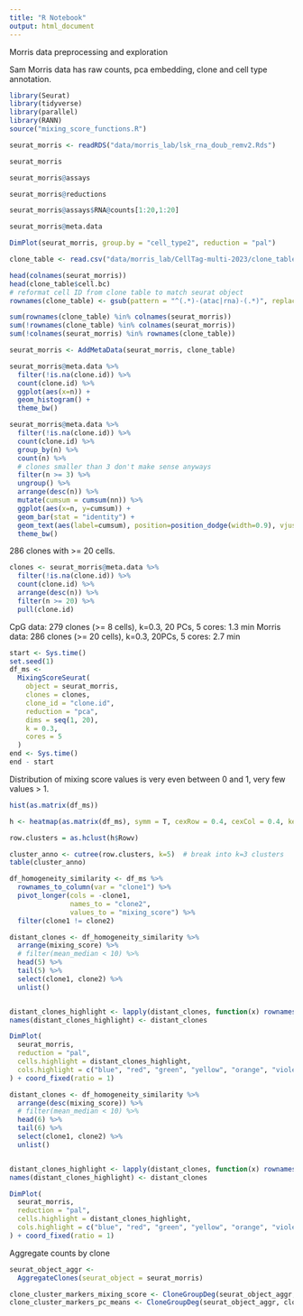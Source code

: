 ```yaml
---
title: "R Notebook"
output: html_document
---
```


Morris data preprocessing and exploration

Sam Morris data has raw counts, pca embedding, clone and cell type annotation. 

```r
library(Seurat)
library(tidyverse)
library(parallel)
library(RANN)
source("mixing_score_functions.R")
```


```r
seurat_morris <- readRDS("data/morris_lab/lsk_rna_doub_remv2.Rds")
```

```r
seurat_morris

seurat_morris@assays

seurat_morris@reductions

seurat_morris@assays$RNA@counts[1:20,1:20]

seurat_morris@meta.data
```

```r
DimPlot(seurat_morris, group.by = "cell_type2", reduction = "pal")
```


```r
clone_table <- read.csv("data/morris_lab/CellTag-multi-2023/clone_tables/hsc.rna&atac.r1&2_master_v2.csv")
```

```r
head(colnames(seurat_morris))
head(clone_table$cell.bc)
# reformat cell ID from clone table to match seurat object
rownames(clone_table) <- gsub(pattern = "^(.*)-(atac|rna)-(.*)", replacement = "\\1-\\3-\\2", x = clone_table$cell.bc)

sum(rownames(clone_table) %in% colnames(seurat_morris))
sum(!rownames(clone_table) %in% colnames(seurat_morris))
sum(!colnames(seurat_morris) %in% rownames(clone_table))

seurat_morris <- AddMetaData(seurat_morris, clone_table)
```


```r
seurat_morris@meta.data %>%
  filter(!is.na(clone.id)) %>%
  count(clone.id) %>%
  ggplot(aes(x=n)) +
  geom_histogram() +
  theme_bw()
```


```r
seurat_morris@meta.data %>%
  filter(!is.na(clone.id)) %>%
  count(clone.id) %>%
  group_by(n) %>%
  count(n) %>%
  # clones smaller than 3 don't make sense anyways
  filter(n >= 3) %>%
  ungroup() %>%
  arrange(desc(n)) %>%
  mutate(cumsum = cumsum(nn)) %>%
  ggplot(aes(x=n, y=cumsum)) +
  geom_bar(stat = "identity") +
  geom_text(aes(label=cumsum), position=position_dodge(width=0.9), vjust=-0.25) +
  theme_bw()
```

286 clones with >= 20 cells.

```r
clones <- seurat_morris@meta.data %>%
  filter(!is.na(clone.id)) %>%
  count(clone.id) %>%
  arrange(desc(n)) %>%
  filter(n >= 20) %>%
  pull(clone.id)
```

CpG data: 279 clones (>= 8 cells), k=0.3, 20 PCs, 5 cores: 1.3 min
Morris data: 286 clones (>= 20 cells), k=0.3, 20PCs, 5 cores: 2.7 min

```r
start <- Sys.time()
set.seed(1)
df_ms <-
  MixingScoreSeurat(
    object = seurat_morris,
    clones = clones,
    clone_id = "clone.id",
    reduction = "pca",
    dims = seq(1, 20),
    k = 0.3,
    cores = 5
  )
end <- Sys.time()
end - start
```

Distribution of mixing score values is very even between 0 and 1, very few values > 1.

```r
hist(as.matrix(df_ms))
```


```r
h <- heatmap(as.matrix(df_ms), symm = T, cexRow = 0.4, cexCol = 0.4, keep.dendro=TRUE)
```

```r
row.clusters = as.hclust(h$Rowv)

cluster_anno <- cutree(row.clusters, k=5)  # break into k=3 clusters
table(cluster_anno)
```


```r
df_homogeneity_similarity <- df_ms %>%
  rownames_to_column(var = "clone1") %>%
  pivot_longer(cols = -clone1,
               names_to = "clone2",
               values_to = "mixing_score") %>%
  filter(clone1 != clone2)
```

```r
distant_clones <- df_homogeneity_similarity %>%
  arrange(mixing_score) %>%
  # filter(mean_median < 10) %>%
  head(5) %>%
  tail(5) %>%
  select(clone1, clone2) %>%
  unlist()


distant_clones_highlight <- lapply(distant_clones, function(x) rownames(seurat_morris@meta.data[seurat_morris@meta.data$clone.id == x, ]))
names(distant_clones_highlight) <- distant_clones

DimPlot(
  seurat_morris,
  reduction = "pal",
  cells.highlight = distant_clones_highlight,
  cols.highlight = c("blue", "red", "green", "yellow", "orange", "violet")
) + coord_fixed(ratio = 1)
```


```r
distant_clones <- df_homogeneity_similarity %>%
  arrange(desc(mixing_score)) %>%
  # filter(mean_median < 10) %>%
  head(6) %>%
  tail(6) %>%
  select(clone1, clone2) %>%
  unlist()


distant_clones_highlight <- lapply(distant_clones, function(x) rownames(seurat_morris@meta.data[seurat_morris@meta.data$clone.id == x, ]))
names(distant_clones_highlight) <- distant_clones

DimPlot(
  seurat_morris,
  reduction = "pal",
  cells.highlight = distant_clones_highlight,
  cols.highlight = c("blue", "red", "green", "yellow", "orange", "violet")
) + coord_fixed(ratio = 1)
```




Aggregate counts by clone

```r
seurat_object_aggr <-
  AggregateClones(seurat_object = seurat_morris)

clone_cluster_markers_mixing_score <- CloneGroupDeg(seurat_object_aggr, cluster_anno)
clone_cluster_markers_pc_means <- CloneGroupDeg(seurat_object_aggr, clone_pc_means_kmeans$cluster)
```

